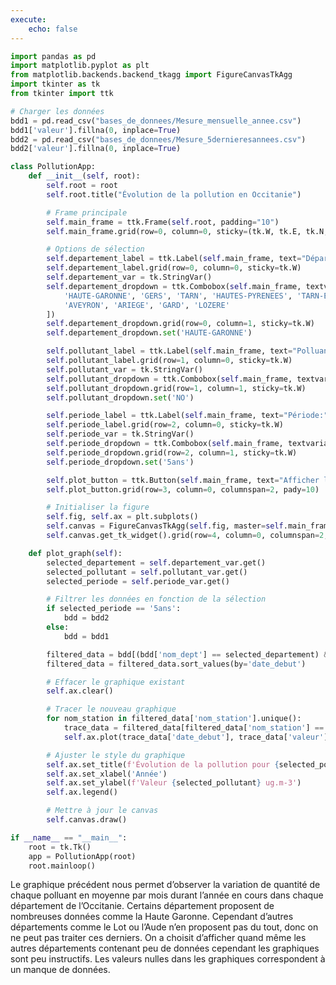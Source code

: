 ---
execute:
    echo: false
---
```{python}
import pandas as pd
import matplotlib.pyplot as plt
from matplotlib.backends.backend_tkagg import FigureCanvasTkAgg
import tkinter as tk
from tkinter import ttk

# Charger les données
bdd1 = pd.read_csv("bases_de_donnees/Mesure_mensuelle_annee.csv")
bdd1['valeur'].fillna(0, inplace=True)
bdd2 = pd.read_csv("bases_de_donnees/Mesure_5dernieresannees.csv")
bdd2['valeur'].fillna(0, inplace=True)

class PollutionApp:
    def __init__(self, root):
        self.root = root
        self.root.title("Évolution de la pollution en Occitanie")

        # Frame principale
        self.main_frame = ttk.Frame(self.root, padding="10")
        self.main_frame.grid(row=0, column=0, sticky=(tk.W, tk.E, tk.N, tk.S))

        # Options de sélection
        self.departement_label = ttk.Label(self.main_frame, text="Département:")
        self.departement_label.grid(row=0, column=0, sticky=tk.W)
        self.departement_var = tk.StringVar()
        self.departement_dropdown = ttk.Combobox(self.main_frame, textvariable=self.departement_var, values=[
            'HAUTE-GARONNE', 'GERS', 'TARN', 'HAUTES-PYRENEES', 'TARN-ET-GARONNE', 'HERAULT', 'PYRENEES-ORIENTALES',
            'AVEYRON', 'ARIEGE', 'GARD', 'LOZERE'
        ])
        self.departement_dropdown.grid(row=0, column=1, sticky=tk.W)
        self.departement_dropdown.set('HAUTE-GARONNE')

        self.pollutant_label = ttk.Label(self.main_frame, text="Polluant:")
        self.pollutant_label.grid(row=1, column=0, sticky=tk.W)
        self.pollutant_var = tk.StringVar()
        self.pollutant_dropdown = ttk.Combobox(self.main_frame, textvariable=self.pollutant_var, values=['NO', 'NO2', 'NOX', 'O3', 'PM10'])
        self.pollutant_dropdown.grid(row=1, column=1, sticky=tk.W)
        self.pollutant_dropdown.set('NO')

        self.periode_label = ttk.Label(self.main_frame, text="Période:")
        self.periode_label.grid(row=2, column=0, sticky=tk.W)
        self.periode_var = tk.StringVar()
        self.periode_dropdown = ttk.Combobox(self.main_frame, textvariable=self.periode_var, values=['5ans', 'annee_actuelle'])
        self.periode_dropdown.grid(row=2, column=1, sticky=tk.W)
        self.periode_dropdown.set('5ans')

        self.plot_button = ttk.Button(self.main_frame, text="Afficher le graphique", command=self.plot_graph)
        self.plot_button.grid(row=3, column=0, columnspan=2, pady=10)

        # Initialiser la figure
        self.fig, self.ax = plt.subplots()
        self.canvas = FigureCanvasTkAgg(self.fig, master=self.main_frame)
        self.canvas.get_tk_widget().grid(row=4, column=0, columnspan=2, sticky=(tk.W, tk.E, tk.N, tk.S))

    def plot_graph(self):
        selected_departement = self.departement_var.get()
        selected_pollutant = self.pollutant_var.get()
        selected_periode = self.periode_var.get()

        # Filtrer les données en fonction de la sélection
        if selected_periode == '5ans':
            bdd = bdd2
        else:
            bdd = bdd1

        filtered_data = bdd[(bdd['nom_dept'] == selected_departement) & (bdd['nom_poll'] == selected_pollutant)]
        filtered_data = filtered_data.sort_values(by='date_debut')

        # Effacer le graphique existant
        self.ax.clear()

        # Tracer le nouveau graphique
        for nom_station in filtered_data['nom_station'].unique():
            trace_data = filtered_data[filtered_data['nom_station'] == nom_station]
            self.ax.plot(trace_data['date_debut'], trace_data['valeur'], marker='o', label=nom_station)

        # Ajuster le style du graphique
        self.ax.set_title(f'Évolution de la pollution pour {selected_pollutant} en {selected_departement}')
        self.ax.set_xlabel('Année')
        self.ax.set_ylabel(f'Valeur {selected_pollutant} ug.m-3')
        self.ax.legend()

        # Mettre à jour le canvas
        self.canvas.draw()

if __name__ == "__main__":
    root = tk.Tk()
    app = PollutionApp(root)
    root.mainloop()
```

Le graphique précédent nous permet d'observer la variation de quantité de chaque polluant en moyenne par mois durant l'année en cours dans chaque département de l'Occitanie. 
Certains département proposent de nombreuses données comme la Haute Garonne. Cependant d'autres départements comme le Lot ou l'Aude n'en proposent pas du tout, donc on ne peut pas traiter ces derniers. 
On a choisit d'afficher quand même les autres départements contenant peu de données cependant les graphiques sont peu instructifs. 
Les valeurs nulles dans les graphiques correspondent à un manque de données.